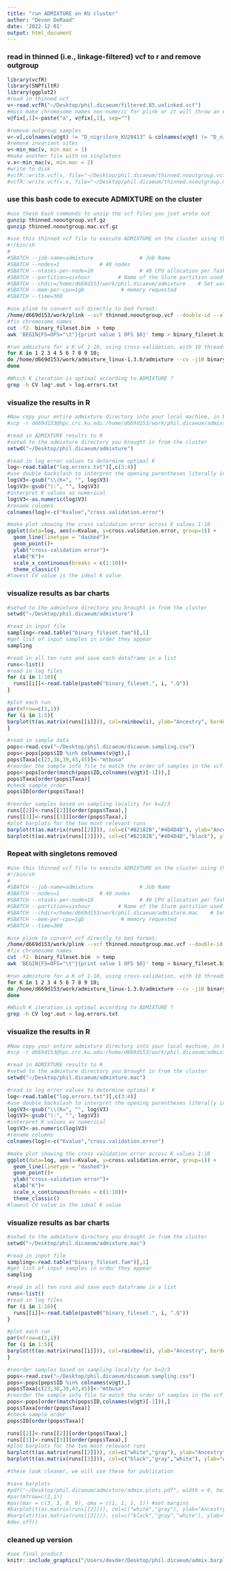 ```yaml
---
title: "run ADMIXTURE on KU cluster"
author: "Devon DeRaad"
date: '2022-12-01'
output: html_document
---
```


### read in thinned (i.e., linkage-filtered) vcf to r and remove outgroup
```r
library(vcfR)
library(SNPfiltR)
library(ggplot2)
#read in thinned vcf
v<-read.vcfR("~/Desktop/phil.dicaeum/filtered.85.unlinked.vcf")
#must make chromosome names non-numeric for plink or it will throw an error
v@fix[,1]<-paste("a", v@fix[,1], sep="")

#remove outgroup samples
v<-v[,colnames(v@gt) != "D_nigrilore_KU28413" & colnames(v@gt) != "D_nigrilore_KU28414"]
#remove invariant sites
v<-min_mac(v, min.mac = 1)
#make another file with no singletons
v.x<-min_mac(v, min.mac = 2)
#write to disk
#vcfR::write.vcf(v, file="~/Desktop/phil.dicaeum/thinned.nooutgroup.vcf.gz")
#vcfR::write.vcf(v.x, file="~/Desktop/phil.dicaeum/thinned.nooutgroup.mac.vcf.gz")
```

### use this bash code to execute ADMIXTURE on the cluster
```bash
#use these bash commands to unzip the vcf files you just wrote out
gunzip thinned.nooutgroup.vcf.gz
gunzip thinned.nooutgroup.mac.vcf.gz

#use this thinned vcf file to execute ADMIXTURE on the cluster using this script submitted as a slurm job:
#!/bin/sh
#
#SBATCH --job-name=admixture               # Job Name
#SBATCH --nodes=1             # 40 nodes
#SBATCH --ntasks-per-node=10               # 40 CPU allocation per Task
#SBATCH --partition=sixhour         # Name of the Slurm partition used
#SBATCH --chdir=/home/d669d153/work/phil.dicaeum/admixture    # Set working d$
#SBATCH --mem-per-cpu=1gb            # memory requested
#SBATCH --time=360

#use plink to convert vcf directly to bed format:
/home/d669d153/work/plink --vcf thinned.nooutgroup.vcf --double-id --allow-extra-chr --make-bed --out binary_fileset
#fix chromosome names
cut -f2- binary_fileset.bim  > temp
awk 'BEGIN{FS=OFS="\t"}{print value 1 OFS $0}' temp > binary_fileset.bim

#run admixture for a K of 1-10, using cross-validation, with 10 threads
for K in 1 2 3 4 5 6 7 8 9 10; 
do /home/d669d153/work/admixture_linux-1.3.0/admixture --cv -j10 binary_fileset.bed $K | tee log${K}.out;
done

#Which K iteration is optimal according to ADMIXTURE ?
grep -h CV log*.out > log.errors.txt
```

### visualize the results in R 
```r
#Now copy your entire admixture directory into your local machine, in bash, using a command like this:
#scp -r d669d153@hpc.crc.ku.edu:/home/d669d153/work/phil.dicaeum/admixture /Users/devder/Desktop/phil.dicaeum/

#read in ADMIXTURE results to R
#setwd to the admixture directory you brought in from the cluster
setwd("~/Desktop/phil.dicaeum/admixture")

#read in log error values to determine optimal K
log<-read.table("log.errors.txt")[,c(3:4)]
#use double backslash to interpret the opening parentheses literally in the regular expression
log$V3<-gsub("\\(K=", "", log$V3)
log$V3<-gsub("):", "", log$V3)
#interpret K values as numerical
log$V3<-as.numeric(log$V3)
#rename columns
colnames(log)<-c("Kvalue","cross.validation.error")

#make plot showing the cross validation error across K values 1:10
ggplot(data=log, aes(x=Kvalue, y=cross.validation.error, group=1)) +
  geom_line(linetype = "dashed")+
  geom_point()+
  ylab("cross-validation error")+
  xlab("K")+
  scale_x_continuous(breaks = c(1:10))+
  theme_classic()
#lowest CV value is the ideal K value
```

### visualize results as bar charts
```r
#setwd to the admixture directory you brought in from the cluster
setwd("~/Desktop/phil.dicaeum/admixture")

#read in input file
sampling<-read.table("binary_fileset.fam")[,1]
#get list of input samples in order they appear
sampling

#read in all ten runs and save each dataframe in a list
runs<-list()
#read in log files
for (i in 1:10){
  runs[[i]]<-read.table(paste0("binary_fileset.", i, ".Q"))
}

#plot each run
par(mfrow=c(1,1))
for (i in 1:5){
barplot(t(as.matrix(runs[[i]])), col=rainbow(i), ylab="Ancestry", border="black")
}

#read in sample data
pops<-read.csv("~/Desktop/phil.dicaeum/dicaeum.sampling.csv")
pops<-pops[pops$ID %in% colnames(v@gt),]
pops$Taxa[c(23,38,39,43,45)]<-"mtbusa"
#reorder the sample info file to match the order of samples in the vcf
pops<-pops[order(match(pops$ID,colnames(v@gt)[-1])),]
pops$Taxa[order(pops$Taxa)]
#check sample order
pops$ID[order(pops$Taxa)]

#reorder samples based on sampling locality for k=2/3
runs[[2]]<-runs[[2]][order(pops$Taxa),]
runs[[3]]<-runs[[3]][order(pops$Taxa),]
#plot barplots for the two most relevant runs
barplot(t(as.matrix(runs[[2]])), col=c("#B2182B","#4D4D4D"), ylab="Ancestry", border="black")
barplot(t(as.matrix(runs[[3]])), col=c("#B2182B","#4D4D4D","black"), ylab="Ancestry", border="black")
```

### Repeat with singletons removed
```bash
#use this thinned vcf file to execute ADMIXTURE on the cluster using this script submitted as a slurm job:
#!/bin/sh
#
#SBATCH --job-name=admixture               # Job Name
#SBATCH --nodes=1             # 40 nodes
#SBATCH --ntasks-per-node=10               # 40 CPU allocation per Task
#SBATCH --partition=sixhour         # Name of the Slurm partition used
#SBATCH --chdir=/home/d669d153/work/phil.dicaeum/admixture.mac    # Set working d$
#SBATCH --mem-per-cpu=1gb            # memory requested
#SBATCH --time=360

#use plink to convert vcf directly to bed format:
/home/d669d153/work/plink --vcf thinned.nooutgroup.mac.vcf --double-id --allow-extra-chr --make-bed --out binary_fileset
#fix chromosome names
cut -f2- binary_fileset.bim  > temp
awk 'BEGIN{FS=OFS="\t"}{print value 1 OFS $0}' temp > binary_fileset.bim

#run admixture for a K of 1-10, using cross-validation, with 10 threads
for K in 1 2 3 4 5 6 7 8 9 10; 
do /home/d669d153/work/admixture_linux-1.3.0/admixture --cv -j10 binary_fileset.bed $K | tee log${K}.out;
done

#Which K iteration is optimal according to ADMIXTURE ?
grep -h CV log*.out > log.errors.txt
```

### visualize the results in R 
```r
#Now copy your entire admixture directory into your local machine, in bash, using a command like this:
#scp -r d669d153@hpc.crc.ku.edu:/home/d669d153/work/phil.dicaeum/admixture.mac /Users/devder/Desktop/phil.dicaeum/

#read in ADMIXTURE results to R
#setwd to the admixture directory you brought in from the cluster
setwd("~/Desktop/phil.dicaeum/admixture.mac")

#read in log error values to determine optimal K
log<-read.table("log.errors.txt")[,c(3:4)]
#use double backslash to interpret the opening parentheses literally in the regular expression
log$V3<-gsub("\\(K=", "", log$V3)
log$V3<-gsub("):", "", log$V3)
#interpret K values as numerical
log$V3<-as.numeric(log$V3)
#rename columns
colnames(log)<-c("Kvalue","cross.validation.error")

#make plot showing the cross validation error across K values 1:10
ggplot(data=log, aes(x=Kvalue, y=cross.validation.error, group=1)) +
  geom_line(linetype = "dashed")+
  geom_point()+
  ylab("cross-validation error")+
  xlab("K")+
  scale_x_continuous(breaks = c(1:10))+
  theme_classic()
#lowest CV value is the ideal K value
```

### visualize results as bar charts
```r
#setwd to the admixture directory you brought in from the cluster
setwd("~/Desktop/phil.dicaeum/admixture.mac")

#read in input file
sampling<-read.table("binary_fileset.fam")[,1]
#get list of input samples in order they appear
sampling

#read in all ten runs and save each dataframe in a list
runs<-list()
#read in log files
for (i in 1:10){
  runs[[i]]<-read.table(paste0("binary_fileset.", i, ".Q"))
}

#plot each run
par(mfrow=c(1,1))
for (i in 1:5){
barplot(t(as.matrix(runs[[i]])), col=rainbow(i), ylab="Ancestry", border="black")
}

#reorder samples based on sampling locality for k=2/3
pops<-read.csv("~/Desktop/phil.dicaeum/dicaeum.sampling.csv")
pops<-pops[pops$ID %in% colnames(v@gt),]
pops$Taxa[c(23,38,39,43,45)]<-"mtbusa"
#reorder the sample info file to match the order of samples in the vcf
pops<-pops[order(match(pops$ID,colnames(v@gt)[-1])),]
pops$Taxa[order(pops$Taxa)]
#check sample order
pops$ID[order(pops$Taxa)]

runs[[2]]<-runs[[2]][order(pops$Taxa),]
runs[[3]]<-runs[[3]][order(pops$Taxa),]
#plot barplots for the two most relevant runs
barplot(t(as.matrix(runs[[2]])), col=c("white","gray"), ylab="Ancestry", border="black")
barplot(t(as.matrix(runs[[3]])), col=c("black","gray","white"), ylab="Ancestry", border="black")

#these look cleaner, we will use these for publication

#save barplots
#pdf("~/Desktop/phil.dicaeum/admixture/admix.plots.pdf", width = 8, height=3.3)
#par(mfrow=c(2,1))
#par(mar = c(3, 3, 0, 0), oma = c(1, 1, 1, 1)) #set margins
#barplot(t(as.matrix(runs[[2]])), col=c("white","gray"), ylab="Ancestry", border="black")
#barplot(t(as.matrix(runs[[3]])), col=c("black","gray","white"), ylab="Ancestry", border="black")
#dev.off()
```

### cleaned up version
```r
#see final product
knitr::include_graphics("/Users/devder/Desktop/phil.dicaeum/admix.barplots.png")
```

